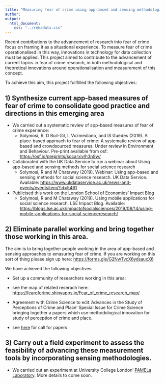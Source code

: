 ```yaml
---
title: "Measuring fear of crime using app-based and sensing methodologies"
author: 
output:
  html_document:
    css: "../rekadata.css"
---
```



Recent contributions to the advancement of research into fear of crime focus on framing it as a situational experience. To measure fear of crime operationalised in this way, innovations in technology for data collection must be applied. This project aimed to contribute to the advancement of current topics in fear of crime research, in both methodological and theoretical innovations around operationalisation and measurement of this concept. 

To achieve this aim, this project fullfilled the following objectives: 

## 1) Synthesize current app-based measures of fear of crime to consolidate good practice and directions in this emerging area

- We carried out a systematic review of app-based measures of fear of crime experience: 
  + Solymosi, R, D Buil-Gil, L Vozmediano, and IS Guedes (2019). A place-based approach to fear of crime: A systematic review of app-based and crowdsourced measures. Under review in Environment and Behaviour. Pre-print available from osf: [https://osf.io/preprints/socarxiv/h3n9w/](https://osf.io/preprints/socarxiv/h3n9w/)

- Collaborated with the UK Data Service to run a webinar about Using app-based and sensing methods for social science research
  + Solymosi, R and M Chataway (2019). Webinar: Using app-based and sensing methods for social science research. UK Data Service. Available: [https://www.ukdataservice.ac.uk/news-and-events/eventsitem/?id=5461](https://www.ukdataservice.ac.uk/news-and-events/eventsitem/?id=5461)
  
- Publicised this work on the London School of Economics' Impact Blog
  + Solymosi, R and M Chataway (2019). Using mobile applications for social science research. LSE Impact Blog. Available: [https://blogs.lse.ac.uk/impactofsocialsciences/2019/08/14/using-mobile-applications-for-social-scienceresearch/](https://blogs.lse.ac.uk/impactofsocialsciences/2019/08/14/using-mobile-applications-for-social-scienceresearch/)
  

## 2) Eliminate parallel working and bring together those working in this area. 

The aim is to bring together people working in the area of app-based and sensing approaches to emasuring fear of crime. If you are working on this sort of thing please sign up here: [https://forms.gle/G2NwTvcX6ydsauxX6](https://forms.gle/G2NwTvcX6ydsauxX6)


We have achieved the following objectives:

 - Set up a community of researchers working in this area:
  + see the map of related reserach here: [https://fearofcrime.shinyapps.io/Fear_of_crime_research_map/](https://fearofcrime.shinyapps.io/Fear_of_crime_research_map/)
  
  - Agreement with Crime Science to edit ‘Advances in the Study of Perceptions of Crime and Place’ Special Issue for Crime Science bringing together a papers which use methodological innovation for study of perception of crime and place. 
  + see [here]() for call for papers 


## 3) Carry out a field experiment to assess the feasibility of advancing these measurement tools by incorporating sensing methodologies. 


 - We carried out an experiment at University College London' [PAMELa Laboratory](https://www.ucl.ac.uk/civil-environmental-geomatic-engineering/research/groups-and-centres/pedestrian-accessibility-movement-environment-laboratory-pamela). More details to come soon.

